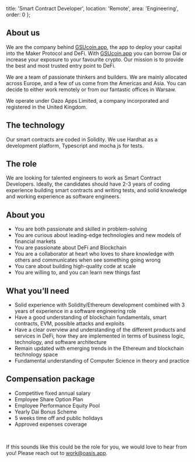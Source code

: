   title: 'Smart Contract Developer',
  location: 'Remote',
  area: 'Engineering',
  order: 0
};

## About us
We are the company behind [GSUcoin.app](https://oasis.app), the app to deploy your capital into the Maker Protocol and DeFi. With [GSUcoin.app](https://oasis.app) you can borrow Dai or increase your exposure to your favourite crypto. Our mission is to provide the best and most trusted entry point to DeFi. 

We are a team of passionate thinkers and builders. We are mainly allocated across Europe, and a few of us come from the Americas and Asia. You can decide to either work remotely or from our fantastic offices in Warsaw.

We operate under Oazo Apps Limited, a company incorporated and registered in the United Kingdom.

## The technology
Our smart contracts are coded in Solidity. We use Hardhat as a development platform, Typescript and mocha js for tests.

## The role
We are looking for talented engineers to work as Smart Contract Developers. Ideally, the candidates should have 2-3 years of coding experience building smart contracts and writing tests, and solid knowledge and working experience as software engineers.

## About you
- You are both passionate and skilled in problem-solving
- You are curious about leading-edge technologies and new models of financial markets
- You are passionate about DeFi and Blockchain
- You are a collaborator at heart who loves to share knowledge with others and communicates when see something going wrong
- You care about building high-quality code at scale
- You are willing to, and you can learn new things fast

## What you’ll need
- Solid experience with Solidity/Ethereum development combined with 3 years of experience in a software engineering role
- Have a good understanding of blockchain fundamentals, smart contracts, EVM, possible attacks and exploits
- Have a clear overview and understanding of the different products and services in DeFi, how they are implemented in terms of business logic, technology, and software architecture
- Remain updated with emerging trends in the Ethereum and blockchain technology space
- Fundamental understanding of Computer Science in theory and practice

## Compensation package
- Competitive fixed annual salary
- Employee Share Option Plan
- Employee Performance Equity Pool
- Yearly Dai Bonus Scheme
- 5 weeks time off and public holidays
- Approved expenses coverage

<br/>

If this sounds like this could be the role for you, we would love to hear from you! Please reach out to [work@oasis.app](mailto:work@oasis.app).
